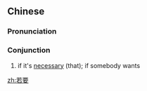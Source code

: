 ==Chinese==
{{zh-forms}}

===Pronunciation===
{{zh-pron
|m=ruòyāo
|c=joek6 jiu3
|cat=con
}}

===Conjunction===
{{zh-con}}

# if it's [[necessary]] (that); if somebody wants

[[zh:若要]]